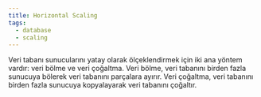 ```yaml
---
title: Horizontal Scaling
tags:
  - database
  - scaling
---
```


Veri tabanı sunucularını yatay olarak ölçeklendirmek için iki ana yöntem vardır: veri bölme ve veri çoğaltma. Veri bölme, veri tabanını birden fazla sunucuya bölerek veri tabanını parçalara ayırır. Veri çoğaltma, veri tabanını birden fazla sunucuya kopyalayarak veri tabanını çoğaltır.
